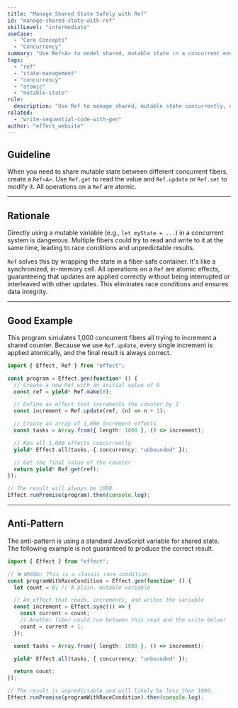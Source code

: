 ```yaml
---
title: "Manage Shared State Safely with Ref"
id: "manage-shared-state-with-ref"
skillLevel: "intermediate"
useCase:
  - "Core Concepts"
  - "Concurrency"
summary: "Use Ref<A> to model shared, mutable state in a concurrent environment, ensuring all updates are atomic and free of race conditions."
tags:
  - "ref"
  - "state-management"
  - "concurrency"
  - "atomic"
  - "mutable-state"
rule:
  description: "Use Ref to manage shared, mutable state concurrently, ensuring atomicity."
related:
  - "write-sequential-code-with-gen"
author: "effect_website"
---
```


## Guideline

When you need to share mutable state between different concurrent fibers, create a `Ref<A>`. Use `Ref.get` to read the value and `Ref.update` or `Ref.set` to modify it. All operations on a `Ref` are atomic.

---

## Rationale

Directly using a mutable variable (e.g., `let myState = ...`) in a concurrent system is dangerous. Multiple fibers could try to read and write to it at the same time, leading to race conditions and unpredictable results.

`Ref` solves this by wrapping the state in a fiber-safe container. It's like a synchronized, in-memory cell. All operations on a `Ref` are atomic effects, guaranteeing that updates are applied correctly without being interrupted or interleaved with other updates. This eliminates race conditions and ensures data integrity.

---

## Good Example

This program simulates 1,000 concurrent fibers all trying to increment a shared counter. Because we use `Ref.update`, every single increment is applied atomically, and the final result is always correct.

```typescript
import { Effect, Ref } from "effect";

const program = Effect.gen(function* () {
  // Create a new Ref with an initial value of 0
  const ref = yield* Ref.make(0);

  // Define an effect that increments the counter by 1
  const increment = Ref.update(ref, (n) => n + 1);

  // Create an array of 1,000 increment effects
  const tasks = Array.from({ length: 1000 }, () => increment);

  // Run all 1,000 effects concurrently
  yield* Effect.all(tasks, { concurrency: "unbounded" });

  // Get the final value of the counter
  return yield* Ref.get(ref);
});

// The result will always be 1000
Effect.runPromise(program).then(console.log);

```

---

## Anti-Pattern

The anti-pattern is using a standard JavaScript variable for shared state. The following example is not guaranteed to produce the correct result.

```typescript
import { Effect } from "effect";

// ❌ WRONG: This is a classic race condition.
const programWithRaceCondition = Effect.gen(function* () {
  let count = 0; // A plain, mutable variable

  // An effect that reads, increments, and writes the variable
  const increment = Effect.sync(() => {
    const current = count;
    // Another fiber could run between this read and the write below!
    count = current + 1;
  });

  const tasks = Array.from({ length: 1000 }, () => increment);

  yield* Effect.all(tasks, { concurrency: "unbounded" });

  return count;
});

// The result is unpredictable and will likely be less than 1000.
Effect.runPromise(programWithRaceCondition).then(console.log);
```